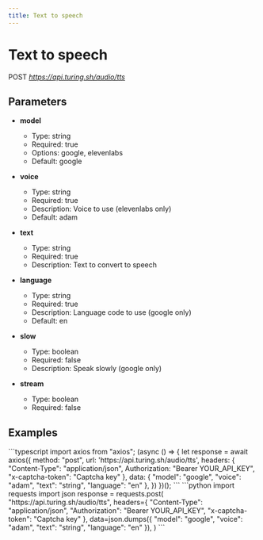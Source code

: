```yaml
---
title: Text to speech
---
```


# Text to speech
POST *https://api.turing.sh/audio/tts*
## Parameters


- **model**
  - Type: string
  - Required: true
  - Options: google, elevenlabs
  - Default: google

- **voice**
  - Type: string
  - Required: true
  - Description: Voice to use (elevenlabs only)
  - Default: adam

- **text**
  - Type: string
  - Required: true
  - Description: Text to convert to speech

- **language**
  - Type: string
  - Required: true
  - Description: Language code to use (google only)
  - Default: en

- **slow**
  - Type: boolean
  - Required: false
  - Description: Speak slowly (google only)

- **stream**
  - Type: boolean
  - Required: false

## Examples

<CodeGroup title="Text to speech example">
  ```typescript
  import axios from "axios";
  (async () => {
    let response = await axios({
      method: "post",
      url: 'https://api.turing.sh/audio/tts',
      headers: {
        "Content-Type": "application/json",
        Authorization: "Bearer YOUR_API_KEY",
        "x-captcha-token": "Captcha key"
      },
      data: {
  "model": "google",
  "voice": "adam",
  "text": "string",
  "language": "en"
},
    })
  })();
  ```
  ```python
  import requests
  import json
  response = requests.post(
    "https://api.turing.sh/audio/tts",
    headers={
      "Content-Type": "application/json",
      "Authorization": "Bearer YOUR_API_KEY",
      "x-captcha-token": "Captcha key"
    },
    data=json.dumps({
  "model": "google",
  "voice": "adam",
  "text": "string",
  "language": "en"
}),
  )
  ```
</CodeGroup>
